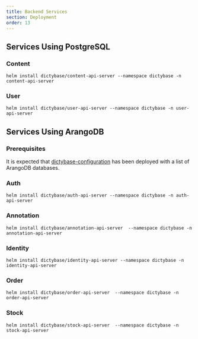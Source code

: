 ```yaml
---
title: Backend Services
section: Deployment
order: 13
---
```


## Services Using PostgreSQL

### Content

```shell
helm install dictybase/content-api-server --namespace dictybase -n content-api-server
```

### User

```shell
helm install dictybase/user-api-server --namespace dictybase -n user-api-server
```

## Services Using ArangoDB

### Prerequisites

It is expected that [dictybase-configuration](/deployment/dictyconfig) has been deployed with a list
of ArangoDB databases.

### Auth

```shell
helm install dictybase/auth-api-server --namespace dictybase -n auth-api-server
```

### Annotation

```shell
helm install dictybase/annotation-api-server  --namespace dictybase -n annotation-api-server
```

### Identity

```shell
helm install dictybase/identity-api-server --namespace dictybase -n identity-api-server
```

### Order

```shell
helm install dictybase/order-api-server  --namespace dictybase -n order-api-server
```

### Stock

```shell
helm install dictybase/stock-api-server  --namespace dictybase -n stock-api-server
```
